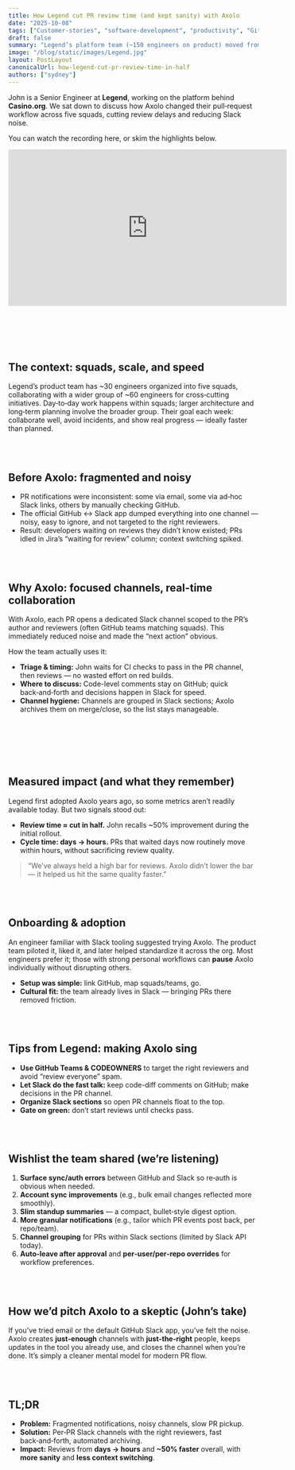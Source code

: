 ```yaml
---
title: How Legend cut PR review time (and kept sanity) with Axolo
date: "2025-10-08"
tags: ["Customer-stories", "software-development", "productivity", "GitHub", "Slack"]
draft: false
summary: "Legend’s platform team (~150 engineers on product) moved from noisy, fragmented PR notifications to focused Slack channels with Axolo. Result: reviews turned around in hours instead of days and an estimated ~50% faster review time — with far less context switching."
image: "/blog/static/images/Legend.jpg"
layout: PostLayout
canonicalUrl: how-legend-cut-pr-review-time-in-half
authors: ["sydney"]
---
```


<div
  style={{
    display: "flex",
    alignItems: "center",
    justifyContent: "space-between",
    flexDirection: "row-reverse",
  }}
>
  <div style={{ flex: 1 }}>
    John is a Senior Engineer at <strong>Legend</strong>, working on the platform behind
    <strong> Casino.org</strong>. We sat down to discuss how Axolo changed their pull‑request workflow
    across five squads, cutting review delays and reducing Slack noise.
  </div>
</div>

You can watch the recording here, or skim the highlights below.

<div className="flex flex-col content-center items-center self-center">
  <iframe
    width="560"
    height="315"
    src="https://www.youtube.com/embed/3zklnbWLaok"
    title="Legend × Axolo — Customer Story"
    frameBorder="0"
    allow="accelerometer; autoplay; clipboard-write; encrypted-media; gyroscope; picture-in-picture; web-share"
    allowFullScreen
  ></iframe>
</div>

<br></br>
<br></br>

## The context: squads, scale, and speed

Legend’s product team has ~30 engineers organized into five squads, collaborating with a wider group of ~60 engineers for cross‑cutting initiatives. Day‑to‑day work happens within squads; larger architecture and long‑term planning involve the broader group. Their goal each week: collaborate well, avoid incidents, and show real progress — ideally faster than planned.

<br></br>

## Before Axolo: fragmented and noisy

- PR notifications were inconsistent: some via email, some via ad‑hoc Slack links, others by manually checking GitHub.
- The official GitHub ↔ Slack app dumped everything into one channel — noisy, easy to ignore, and not targeted to the right reviewers.
- Result: developers waiting on reviews they didn’t know existed; PRs idled in Jira’s “waiting for review” column; context switching spiked.

<br></br>

## Why Axolo: focused channels, real-time collaboration

With Axolo, each PR opens a dedicated Slack channel scoped to the PR’s author and reviewers (often GitHub teams matching squads). This immediately reduced noise and made the “next action” obvious.

How the team actually uses it:

- **Triage & timing:** John waits for CI checks to pass in the PR channel, then reviews — no wasted effort on red builds.
- **Where to discuss:** Code-level comments stay on GitHub; quick back‑and‑forth and decisions happen in Slack for speed.
- **Channel hygiene:** Channels are grouped in Slack sections; Axolo archives them on merge/close, so the list stays manageable.

<br></br>

<Callout
  title="“Reviews used to take days — now we typically turn PRs around in a few hours.”"
  subtitle="John says review time dropped by about half, based on their original adoption period. The bigger win? Sanity — fewer places to check, less noise, and a clearer path to action."
/>

<br></br>

## Measured impact (and what they remember)

Legend first adopted Axolo years ago, so some metrics aren’t readily available today. But two signals stood out:

- **Review time ≈ cut in half.** John recalls ~50% improvement during the initial rollout.
- **Cycle time: days → hours.** PRs that waited days now routinely move within hours, without sacrificing review quality.

> “We’ve always held a high bar for reviews. Axolo didn’t lower the bar — it helped us hit the same quality faster.”

<br></br>

## Onboarding & adoption

An engineer familiar with Slack tooling suggested trying Axolo. The product team piloted it, liked it, and later helped standardize it across the org. Most engineers prefer it; those with strong personal workflows can **pause** Axolo individually without disrupting others.

- **Setup was simple:** link GitHub, map squads/teams, go.
- **Cultural fit:** the team already lives in Slack — bringing PRs there removed friction.

<br></br>

## Tips from Legend: making Axolo sing

- **Use GitHub Teams & CODEOWNERS** to target the right reviewers and avoid “review everyone” spam.
- **Let Slack do the fast talk:** keep code-diff comments on GitHub; make decisions in the PR channel.
- **Organize Slack sections** so open PR channels float to the top.
- **Gate on green:** don’t start reviews until checks pass.

<br></br>

## Wishlist the team shared (we’re listening)

1. **Surface sync/auth errors** between GitHub and Slack so re‑auth is obvious when needed.
2. **Account sync improvements** (e.g., bulk email changes reflected more smoothly).
3. **Slim standup summaries** — a compact, bullet‑style digest option.
4. **More granular notifications** (e.g., tailor which PR events post back, per repo/team).
5. **Channel grouping** for PRs within Slack sections (limited by Slack API today).
6. **Auto‑leave after approval** and **per‑user/per‑repo overrides** for workflow preferences.

<br></br>

## How we’d pitch Axolo to a skeptic (John’s take)

If you’ve tried email or the default GitHub Slack app, you’ve felt the noise. Axolo creates **just‑enough** channels with **just‑the‑right** people, keeps updates in the tool you already use, and closes the channel when you’re done. It’s simply a cleaner mental model for modern PR flow.

<br></br>

## TL;DR

- **Problem:** Fragmented notifications, noisy channels, slow PR pickup.
- **Solution:** Per‑PR Slack channels with the right reviewers, fast back‑and‑forth, automated archiving.
- **Impact:** Reviews from **days → hours** and **~50% faster** overall, with **more sanity** and **less context switching**.

<br></br>
<br></br>

<CTABanner type="try" />
